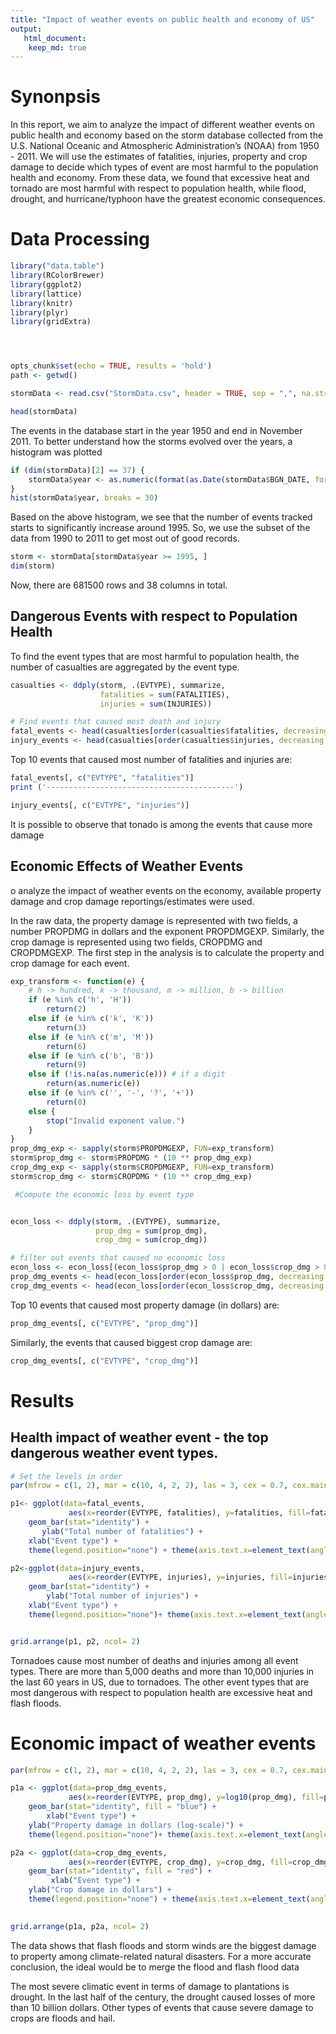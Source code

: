 ```yaml
---
title: "Impact of weather events on public health and economy of US"
output:
   html_document:
    keep_md: true
---
```


# Synonpsis

In this report, we aim to analyze the impact of different weather events on public health and economy based on the storm database collected from the U.S. National Oceanic and Atmospheric Administration's (NOAA) from 1950 - 2011. We will use the estimates of fatalities, injuries, property and crop damage to decide which types of event are most harmful to the population health and economy. From these data, we found that excessive heat and tornado are most harmful with respect to population health, while flood, drought, and hurricane/typhoon have the greatest economic consequences.


# Data Processing

```r

library("data.table")
library(RColorBrewer)
library(ggplot2)
library(lattice)
library(knitr)
library(plyr)
library(gridExtra)




opts_chunk$set(echo = TRUE, results = 'hold')
path <- getwd()
```

```r
stormData <- read.csv("StormData.csv", header = TRUE, sep = ",", na.strings = "NA")
```


```r
head(stormData)

```

The events in the database start in the year 1950 and end in November 2011. 
To better understand how the storms evolved over the years, a histogram was plotted

```r
if (dim(stormData)[2] == 37) {
    stormData$year <- as.numeric(format(as.Date(stormData$BGN_DATE, format = "%m/%d/%Y %H:%M:%S"), "%Y"))
}
hist(stormData$year, breaks = 30)

```
Based on the above histogram, we see that the number of events tracked starts to significantly increase around 1995. So, we use the subset of the data from 1990 to 2011 to get most out of good records.


```r
storm <- stormData[stormData$year >= 1995, ]
dim(storm)
```
Now, there are 681500 rows and 38 columns in total.


## Dangerous Events with respect to Population Health

To find the event types that are most harmful to population health, the number of casualties are aggregated by the event type.

```r

casualties <- ddply(storm, .(EVTYPE), summarize,
                    fatalities = sum(FATALITIES),
                    injuries = sum(INJURIES))

# Find events that caused most death and injury
fatal_events <- head(casualties[order(casualties$fatalities, decreasing = T), ], 10)
injury_events <- head(casualties[order(casualties$injuries, decreasing = T), ], 10)
```
Top 10 events that caused most number of fatalities and injuries are: 

```r
fatal_events[, c("EVTYPE", "fatalities")]
print ('------------------------------------------')

injury_events[, c("EVTYPE", "injuries")]
```
It is possible to observe that tonado is among the events that cause more damage



## Economic Effects of Weather Events

o analyze the impact of weather events on the economy, available property damage and crop damage reportings/estimates were used.

In the raw data, the property damage is represented with two fields, a number PROPDMG in dollars and the exponent PROPDMGEXP. Similarly, the crop damage is represented using two fields, CROPDMG and CROPDMGEXP. The first step in the analysis is to calculate the property and crop damage for each event.


```r
exp_transform <- function(e) {
    # h -> hundred, k -> thousand, m -> million, b -> billion
    if (e %in% c('h', 'H'))
        return(2)
    else if (e %in% c('k', 'K'))
        return(3)
    else if (e %in% c('m', 'M'))
        return(6)
    else if (e %in% c('b', 'B'))
        return(9)
    else if (!is.na(as.numeric(e))) # if a digit
        return(as.numeric(e))
    else if (e %in% c('', '-', '?', '+'))
        return(0)
    else {
        stop("Invalid exponent value.")
    }
}
prop_dmg_exp <- sapply(storm$PROPDMGEXP, FUN=exp_transform)
storm$prop_dmg <- storm$PROPDMG * (10 ** prop_dmg_exp)
crop_dmg_exp <- sapply(storm$CROPDMGEXP, FUN=exp_transform)
storm$crop_dmg <- storm$CROPDMG * (10 ** crop_dmg_exp)

```

```r
 #Compute the economic loss by event type


econ_loss <- ddply(storm, .(EVTYPE), summarize,
                   prop_dmg = sum(prop_dmg),
                   crop_dmg = sum(crop_dmg))

# filter out events that caused no economic loss
econ_loss <- econ_loss[(econ_loss$prop_dmg > 0 | econ_loss$crop_dmg > 0), ]
prop_dmg_events <- head(econ_loss[order(econ_loss$prop_dmg, decreasing = T), ], 10)
crop_dmg_events <- head(econ_loss[order(econ_loss$crop_dmg, decreasing = T), ], 10)

```

Top 10 events that caused most property damage (in dollars) are: 
```r
prop_dmg_events[, c("EVTYPE", "prop_dmg")]
```
Similarly, the events that caused biggest crop damage are:

```r
crop_dmg_events[, c("EVTYPE", "crop_dmg")]

```

# Results

## Health impact of weather event - the top dangerous weather event types.
```r


# Set the levels in order
par(mfrow = c(1, 2), mar = c(10, 4, 2, 2), las = 3, cex = 0.7, cex.main = 1.4, cex.lab = 1.2)

p1<- ggplot(data=fatal_events,
             aes(x=reorder(EVTYPE, fatalities), y=fatalities, fill=fatalities)) +
    geom_bar(stat="identity") +
       ylab("Total number of fatalities") +
    xlab("Event type") +
    theme(legend.position="none") + theme(axis.text.x=element_text(angle=45,hjust=1)) + ggtitle("Fatalities due to severe weather events in the U.S from 1950-2011")

p2<-ggplot(data=injury_events,
             aes(x=reorder(EVTYPE, injuries), y=injuries, fill=injuries)) +
    geom_bar(stat="identity") +
        ylab("Total number of injuries") +
    xlab("Event type") +
    theme(legend.position="none")+ theme(axis.text.x=element_text(angle=45,hjust=1)) + ggtitle("Injury due to severe weather events in the U.S from 1950-2011")


grid.arrange(p1, p2, ncol= 2)

```
Tornadoes cause most number of deaths and injuries among all event types. There are more than 5,000 deaths and more than 10,000 injuries in the last 60 years in US, due to tornadoes. The other event types that are most dangerous with respect to population health are excessive heat and flash floods.


# Economic impact of weather events
```r

par(mfrow = c(1, 2), mar = c(10, 4, 2, 2), las = 3, cex = 0.7, cex.main = 1.4, cex.lab = 1.2)

p1a <- ggplot(data=prop_dmg_events,
             aes(x=reorder(EVTYPE, prop_dmg), y=log10(prop_dmg), fill=prop_dmg )) +
    geom_bar(stat="identity", fill = "blue") +
        xlab("Event type") +
    ylab("Property damage in dollars (log-scale)") +
    theme(legend.position="none")+ theme(axis.text.x=element_text(angle=45,hjust=1))

p2a <- ggplot(data=crop_dmg_events,
             aes(x=reorder(EVTYPE, crop_dmg), y=crop_dmg, fill=crop_dmg)) +
    geom_bar(stat="identity", fill = "red") +
         xlab("Event type") +
    ylab("Crop damage in dollars") + 
    theme(legend.position="none") + theme(axis.text.x=element_text(angle=45,hjust=1)) 
   

grid.arrange(p1a, p2a, ncol= 2)
```
The data shows that flash floods and storm winds are the biggest damage to property among climate-related natural disasters. For a more accurate conclusion, the ideal would be to merge the flood and flash flood data

The most severe climatic event in terms of damage to plantations is drought. In the last half of the century, the drought caused losses of more than 10 billion dollars. Other types of events that cause severe damage to crops are floods and hail.